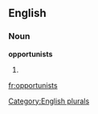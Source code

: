 
==English==

===Noun===
'''opportunists'''

# {{plural of|[[opportunist]]}}

[[Category:English plurals]]

[[fr:opportunists]]